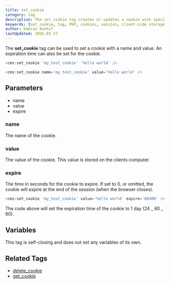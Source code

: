 ```yaml
---
title: set_cookie
category: tag
description: The set_cookie tag creates or updates a cookie with specified name, value, and optional expiration time.
keywords: [set_cookie, tag, PHP, cookies, session, client-side storage, web storage]
author: Kamran Kashif
lastUpdated: 2025-03-27
---
```


The **set_cookie** tag can be used to set a cookie with a name and value. An expiration time can also be set for the cookie.

```php
<cms:set_cookie 'my_test_cookie' 'hello world' />
```

```php
<cms:set_cookie name='my_test_cookie' value='hello world' />
```

## Parameters

- name
- value
- expire

### name

The name of the cookie.

### value

The value of the cookie. This value is stored on the clients computer.

### expire

The time in seconds for the cookie to expire. If set to 0, or omitted, the cookie will expire at the end of the session (when the browser closes).

```php
<cms:set_cookie 'my_test_cookie' value='hello world' expire='86400' />
```

The code above will set the expiration time of the cookie to 1 day (24 _ 60 _ 60).

## Variables

This tag is self-closing and does not set any variables of its own.

## Related Tags

- [delete_cookie](../delete_cookie.html)
- [get_cookie](../get_cookie.html)

